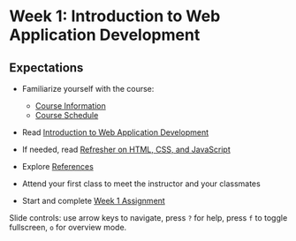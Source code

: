 # Week 1: Introduction to Web Application Development

## Expectations

- Familiarize yourself with the course:

  - [Course Information](/course-info)
  - [Course Schedule](/)

- Read [Introduction to Web Application Development](/week1/intro-web-app-dev)
- If needed, read [Refresher on HTML, CSS, and JavaScript](/week1/refresher)
- Explore [References](/guides-and-references/references)

- Attend your first class to meet the instructor and your classmates
- Start and complete [Week 1 Assignment](/week1/assignment)


<Slideshow file="/week1/slides" />

Slide controls: use arrow keys to navigate, press `?` for help, press `f` to toggle fullscreen, `o` for overview mode.
